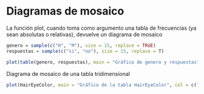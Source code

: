 
# Diagramas de mosaico

La función plot, cuando toma como argumento una tabla de frecuencias (ya sean absolutas o relativas), devuelve un diagrama de mosaico

```r
genero = sample(c("H", "M"), size = 15, replace = TRUE)
respuestas = sample(c("si", "no"), size = 15, replace = T)

plot(table(genero, respuestas), main = "Gráfico de genero y respuestas")

```

Diagrama de mosaico de una tabla tridimensional

```r
plot(HairEyeColor, main = "Gráfico de la tabla HairEyeColor", col = c("light green", "cyan"))
```
